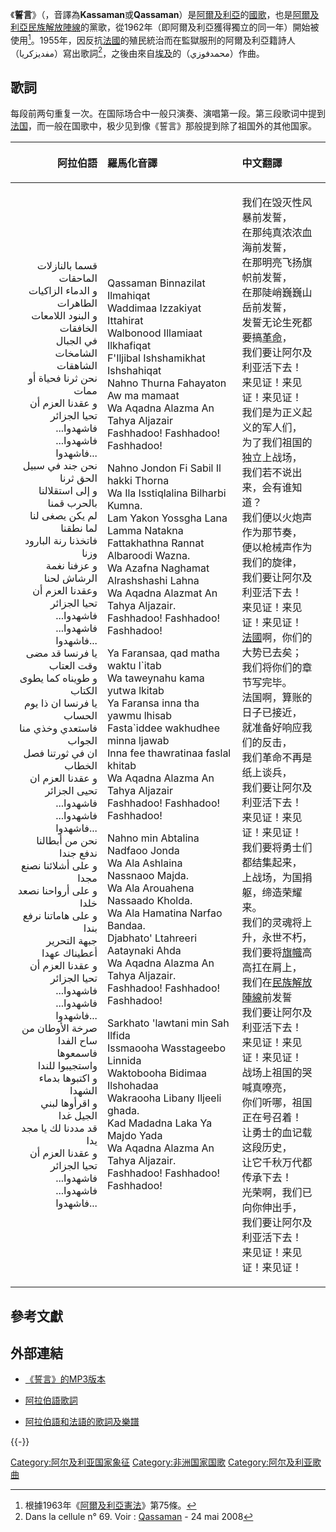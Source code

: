 {{Infobox Anthem
|title         = قَسَمًا
|transcription = Kassaman
|chinese_title = 誓言
|alt_title     = 
|image         = Algerian national anthem, page 1.jpg
|image_size    =
|caption       = 《誓言》歌譜
|prefix        = 国歌
|country       = {{DZA}}
|author        = {{le|默福迪·扎卡里亞|Moufdi Zakaria}}
|lyrics_date   = 1955年
|composer      = {{le|穆罕默德·法齊|Mohamed Fawzi (musician)}}
|music_date    =
|adopted       = {{Start date and age|1962}}
|until         =
|sound         = Kassaman instrumental.ogg
|sound_title   = 《誓言》（演奏版）
}}

《'''誓言'''》（{{lang-ar|'''قَسَمًا''' }}，音譯為'''Kassaman'''或'''Qassaman'''）是[[阿爾及利亞|阿爾及利亞]]的[[國歌|國歌]]，也是[[民族解放陣線_(阿爾及利亞)|阿爾及利亞民族解放陣線]]的黨歌，從1962年（即阿爾及利亞獲得獨立的同一年）開始被使用<ref>根據1963年《[[阿爾及利亞憲法|阿爾及利亞憲法]]》第75條。</ref>。1955年，因反抗[[法國|法國]]的殖民統治而在監獄服刑的阿爾及利亞籍詩人{{le|默福迪·扎卡里亞|Moufdi Zakaria}}（مفديزكريا）寫出歌詞<ref>Dans la cellule n° 69. Voir : [http://almanach-dz.com/index.php?op=fiche&fiche=641 Qassaman] {{Wayback|url=http://almanach-dz.com/index.php?op=fiche&fiche=641 |date=20151222120333 }} - 24 mai 2008</ref>，之後由來自[[埃及|埃及]]的{{le|穆罕默德·法齊|Mohamed Fawzi (musician)}}（محمدفوزي）作曲。

== 歌詞 ==
每段前两句重复一次。在国际场合中一般只演奏、演唱第一段。第三段歌词中提到[[法国|法国]]，而一般在国歌中，极少见到像《誓言》那般提到除了祖国外的其他国家。

{| cellpadding=5
!align=right|阿拉伯語
!align=left|羅馬化音譯
!align=left|中文翻譯
|-
|align=right lang=ar|
قسما بالنازلات الماحقات<br>
و الدماء الزاكيات الطاهرات<br>
و البنود اللامعات الخافقات<br>
في الجبال الشامخات الشاهقات<br>
نحن ثرنا فحياة أو ممات<br>
و عقدنا العزم أن تحيا الجزائر<br>
فاشهدوا... فاشهدوا... فاشهدوا...<br>

نحن جند في سبيل الحق ثرنا<br>
و إلى استقلالنا بالحرب قمنا<br>
لم يكن يصغى لنا لما نطقنا<br>
فاتخذنا رنة البارود وزنا<br>
و عزفنا نغمة الرشاش لحنا<br>
وعقدنا العزم أن تحيا الجزائر<br>
فاشهدوا... فاشهدوا... فاشهدوا...<br>

يا فرنسا قد مضى وقت العتاب<br>
و طويناه كما يطوى الكتاب<br>
يا فرنسا ان ذا يوم الحساب<br>
فاستعدي وخذي منا الجواب<br>
ان في ثورتنا فصل الخطاب<br>
و عقدنا العزم ان تحيى الجزائر<br>
فاشهدوا... فاشهدوا... فاشهدوا...<br>

نحن من أبطالنا ندفع جندا<br>
و على أشلائنا نصنع مجدا<br>
و على أرواحنا نصعد خلدا<br>
و على هاماتنا نرفع بندا<br>
جبهة التحرير أعطيناك عهدا<br>
و عقدنا العزم أن تحيا الجزائر<br>
فاشهدوا... فاشهدوا... فاشهدوا...<br>

صرخة الأوطان من ساح الفدا<br>
فاسمعوها واستجيبوا للندا<br>
و اكتبوها بدماء الشهدا<br>
و اقرأوها لبني الجيل غدا<br>
قد مددنا لك يا مجد يدا<br>
و عقدنا العزم أن تحيا الجزائر<br>
فاشهدوا... فاشهدوا... فاشهدوا...
|
Qassaman Binnazilat Ilmahiqat <br>
Waddimaa Izzakiyat Ittahirat<br>
Walbonood Illamiaat Ilkhafiqat<br>
F'Iljibal Ishshamikhat Ishshahiqat<br>
Nahno Thurna Fahayaton Aw ma mamaat<br>
Wa Aqadna Alazma An Tahya Aljazair<br>
Fashhadoo! Fashhadoo! Fashhadoo!

Nahno Jondon Fi Sabil Il hakki Thorna<br>
Wa Ila Isstiqlalina Bilharbi Kumna.<br>
Lam Yakon Yossgha Lana Lamma Natakna<br>
Fattakhathna Rannat Albaroodi Wazna.<br>
Wa Azafna Naghamat Alrashshashi Lahna<br>
Wa Aqadna Alazmat An Tahya Aljazair.<br>
Fashhadoo! Fashhadoo! Fashhadoo!

Ya Faransaa, qad matha waktu l`itab<br>
Wa taweynahu kama yutwa lkitab<br>
Ya Faransa inna tha yawmu lhisab<br>
Fasta`iddee wakhudhee minna ljawab<br>
Inna fee thawratinaa faslal khitab<br>
Wa Aqadna Alazma An Tahya Aljazair<br>
Fashhadoo! Fashhadoo! Fashhadoo!

Nahno min Abtalina Nadfaoo Jonda<br>
Wa Ala Ashlaina Nassnaoo Majda.<br>
Wa Ala Arouahena Nassaado Kholda.<br>
Wa Ala Hamatina Narfao Bandaa.<br>
Djabhato' Ltahreeri Aataynaki Ahda<br>
Wa Aqadna Alazma An Tahya Aljazair.<br>
Fashhadoo! Fashhadoo! Fashhadoo!

Sarkhato 'lawtani min Sah Ilfida<br>
Issmaooha Wasstageebo Linnida<br>
Waktobooha Bidimaa Ilshohadaa<br>
Wakraooha Libany Iljeeli ghada.<br>
Kad Madadna Laka Ya Majdo Yada<br>
Wa Aqadna Alazma An Tahya Aljazair.<br>
Fashhadoo! Fashhadoo! Fashhadoo!
|
我们在毁灭性风暴前发誓，<br />
在那纯真浓浓血海前发誓，<br />
在那明亮飞扬旗帜前发誓，<br />
在那陡峭巍巍山岳前发誓，<br />
发誓无论生死都要搞[[阿爾及利亞戰爭|革命]]，<br />
我们要让阿尔及利亚活下去！<br />
来见证！来见证！来见证！<br />

我们是为正义起义的军人们，<br />
为了我们祖国的独立上战场，<br />
我们若不说出来，会有谁知道？<br />
我们便以火炮声作为那节奏，<br />
便以枪械声作为我们的旋律，<br />
我们要让阿尔及利亚活下去！<br />
来见证！来见证！来见证！<br />

[[法國|法國]]啊，你们的大势已去矣；<br />
我们将你们的章节写完毕。<br />
法国啊，算账的日子已接近，<br />
就准备好响应我们的反击，<br />
我们革命不再是纸上谈兵，<br />
我们要让阿尔及利亚活下去！<br />
来见证！来见证！来见证！<br />

我们要将勇士们都结集起来，<br />
上战场，为国捐躯，缔造荣耀来。<br />
我们的灵魂将上升，永世不朽，<br />
我们要将[[阿爾及利亞國旗|旗幟]]高高扛在肩上，<br />
我们在[[民族解放陣線_(阿爾及利亞)|民族解放陣線]]前发誓<br />
我们要让阿尔及利亚活下去！<br />
来见证！来见证！来见证！<br />

战场上祖国的哭喊真嘹亮，<br />
你们听哪，祖国正在号召着！<br />
让勇士的血记载这段历史，<br />
让它千秋万代都传承下去！<br />
光荣啊，我们已向你伸出手，<br />
我们要让阿尔及利亚活下去！<br />
来见证！来见证！来见证！<br />
|}
{{clear}}

== 參考文獻 ==
{{Reflist}}

== 外部連結 ==
* [https://web.archive.org/web/20100613055432/http://algeria-un.org/audio/algeria.mp3 《誓言》的MP3版本]
* {{ar}}[http://webarchive.loc.gov/all/20051206003147/http://www.algeria-un.org/images/anthem/arabic.jpg 阿拉伯語歌詞]
* {{ar}}{{fr}}[https://web.archive.org/web/20110711065209/http://www.el-mouradia.dz/francais/symbole/hymne/symbolefr.htm 阿拉伯語和法語的歌詞及樂譜]

{{-}}
{{非洲各國家和地区國歌}}

[[Category:阿尔及利亚国家象征|Category:阿尔及利亚国家象征]]
[[Category:非洲国家国歌|Category:非洲国家国歌]]

[[Category:阿尔及利亚歌曲|Category:阿尔及利亚歌曲]]